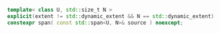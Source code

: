 ```cpp
template< class U, std::size_t N >
explicit(extent != std::dynamic_extent && N == std::dynamic_extent)
constexpr span( const std::span<U, N>& source ) noexcept;
```
